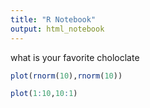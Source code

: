 ```yaml
---
title: "R Notebook"
output: html_notebook
---
```


what is your favorite choloclate 
```r
plot(rnorm(10),rnorm(10))
```

```r
plot(1:10,10:1)
```

